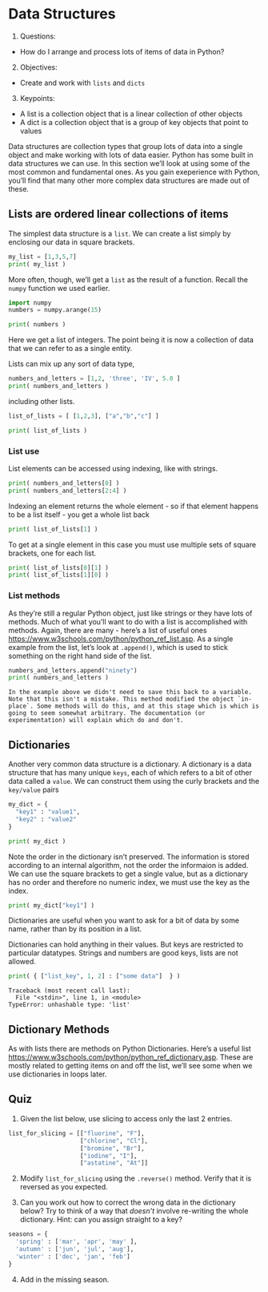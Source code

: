# Data Structures

1. Questions:
  - How do I arrange and process lots of items of data in Python?
2. Objectives:
  - Create and work with `lists` and `dicts`
3. Keypoints:
  - A list is a collection object that is a linear collection of other objects
  - A dict is a collection object that is a group of key objects that point to values

Data structures are collection types that group lots of data into a single object and make working with lots of data easier. Python has some built in data structures we can use. In this section we'll look at using some of the most common and fundamental ones. As you gain exeperience with Python, you'll find that many other more complex data structures are made out of these.

## Lists are ordered linear collections of items

The simplest data structure is a `list`. We can create a list simply by enclosing our data in square brackets.

```python
my_list = [1,3,5,7]
print( my_list )
```

More often, though, we'll get a `list` as the result of a function. Recall the `numpy` function we used earlier. 

```python
import numpy
numbers = numpy.arange(15)

print( numbers )
```
Here we get a list of integers. The point being it is now a collection of data that we can refer to as a single entity.

Lists can mix up any sort of data type,

```python

numbers_and_letters = [1,2, 'three', 'IV', 5.0 ]
print( numbers_and_letters )

```

including other lists.

```python

list_of_lists = [ [1,2,3], ["a","b","c"] ]

print( list_of_lists )

```

### List use

List elements can be accessed using indexing, like with strings.

```python
print( numbers_and_letters[0] )
print( numbers_and_letters[2:4] )
```

Indexing an element returns the whole element - so if that element happens to be a list itself - you get a whole list back

```python
print( list_of_lists[1] )
```

To get at a single element in this case you must use multiple sets of square brackets, one for each list.

```python
print( list_of_lists[0][1] )
print( list_of_lists[1][0] )
```

### List methods

As they're still a regular Python object, just like strings or they have lots of methods. Much of what you'll want to do with a list is accomplished with methods. Again, there are many - here's a list of useful ones [https://www.w3schools.com/python/python_ref_list.asp](https://www.w3schools.com/python/python_ref_list.asp). As a single example from the list, let's look at `.append()`, which is used to stick something on the right hand side of the list. 

```python
numbers_and_letters.append("ninety")
print( numbers_and_letters )
```

```block2

In the example above we didn't need to save this back to a variable. Note that this isn't a mistake. This method modified the object `in-place`. Some methods will do this, and at this stage which is which is going to seem somewhat arbitrary. The documentation (or experimentation) will explain which do and don't.

```

## Dictionaries

Another very common data structure is a dictionary. A dictionary is a data structure that has many unique `keys`, each of which refers to a bit of other data called a `value`. We can construct them using the curly brackets and the `key/value` pairs


```python

my_dict = {
  "key1" : "value1",
  "key2" : "value2"
}

print( my_dict )
```

Note the order in the dictionary isn't preserved. The information is stored according to an internal algorithm, not the order the informaion is added. We can use the square brackets to get a single value, but as a dictionary has no order and therefore no numeric index, we must use the key as the index. 

```python

print( my_dict["key1"] )

```
Dictionaries are useful when you want to ask for a bit of data by some name, rather than by its position in a list. 

Dictionaries can hold anything in their values. But keys are restricted to particular datatypes. Strings and numbers are good keys, lists are not allowed.

```python
print( { ["list_key", 1, 2] : ["some data"]  } )

```
```
Traceback (most recent call last):
  File "<stdin>", line 1, in <module>
TypeError: unhashable type: 'list'
```

## Dictionary Methods

As with lists there are methods on Python Dictionaries. Here's a useful list [https://www.w3schools.com/python/python_ref_dictionary.asp](https://www.w3schools.com/python/python_ref_dictionary.asp). These are mostly related to getting items on and off the list, we'll see some when we use dictionaries in loops later.

## Quiz

1. Given the list below, use slicing to access only the last 2 entries.

```python
list_for_slicing = [["fluorine", "F"], 
                    ["chlorine", "Cl"], 
                    ["bromine", "Br"], 
                    ["iodine", "I"], 
                    ["astatine", "At"]]
```

2. Modify `list_for_slicing` using the `.reverse()` method. Verify that it is reversed as you expected.

3. Can you work out how to correct the wrong data in the dictionary below? Try to think of a way that _doesn't_ involve re-writing the whole dictionary. Hint: can you assign straight to a key?

```python
seasons = {
  'spring' : ['mar', 'apr', 'may' ],
  'autumn' : ['jun', 'jul', 'aug'],
  'winter' : ['dec', 'jan', 'feb']
}
```

4. Add in the missing season.